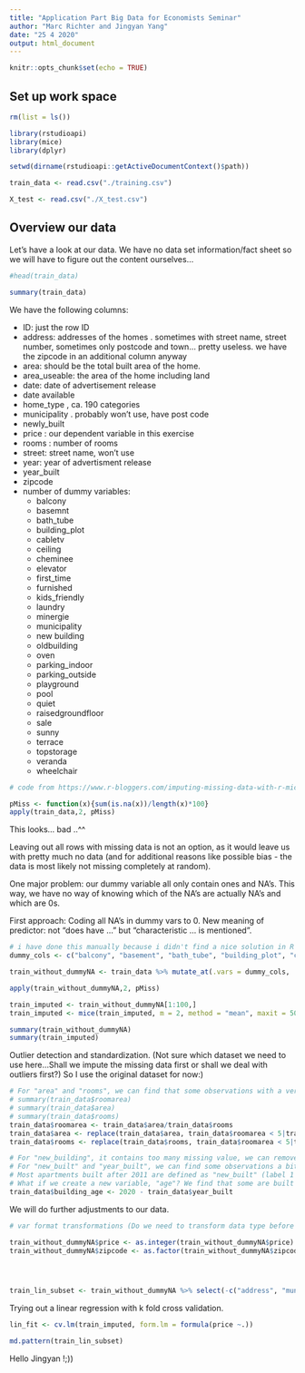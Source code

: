 ```yaml
---
title: "Application Part Big Data for Economists Seminar"
author: "Marc Richter and Jingyan Yang"
date: "25 4 2020"
output: html_document
---
```


```r
knitr::opts_chunk$set(echo = TRUE)
```

## Set up work space

```r

rm(list = ls())

library(rstudioapi)
library(mice)
library(dplyr)

setwd(dirname(rstudioapi::getActiveDocumentContext()$path))

train_data <- read.csv("./training.csv")

X_test <- read.csv("./X_test.csv")


```

## Overview our data

Let's have a look at our data. We have no data set information/fact sheet so we will have to figure out the content ourselves...

```r
#head(train_data)

summary(train_data)

```

We have the following columns:

* ID: just the row ID
* address: addresses of the homes . sometimes with street name, street number, sometimes only postcode and town... pretty useless. we have the zipcode in an additional column anyway
* area: should be the total built area of the home.
* area_useable: the area of the home including land
* date: date of advertisement release
* date available
* home_type , ca. 190 categories
* municipality . probably won't use, have post code
* newly_built
* price : our dependent variable in this exercise
* rooms : number of rooms
* street: street name, won't use
* year: year of advertisment release
* year_built
* zipcode
* number of dummy variables:
  + balcony
  + basemnt
  + bath_tube
  + building_plot
  + cabletv
  + ceiling
  + cheminee
  + elevator
  + first_time
  + furnished
  + kids_friendly
  + laundry
  + minergie
  + municipality
  + new building
  + oldbuilding
  + oven
  + parking_indoor
  + parking_outside
  + playground
  + pool
  + quiet
  + raisedgroundfloor
  + sale
  + sunny
  + terrace
  + topstorage
  + veranda
  + wheelchair

```r
# code from https://www.r-bloggers.com/imputing-missing-data-with-r-mice-package/

pMiss <- function(x){sum(is.na(x))/length(x)*100}
apply(train_data,2, pMiss)
```

This looks... bad ..^^

Leaving out all rows with missing data is not an option, as it would leave us with pretty much no data (and for additional reasons like possible bias - the data is most likely not missing completely at random).

One major problem: our dummy variable all only contain ones and NA's. This way, we have no way of knowing which of the NA's are actually NA's and which are 0s.

First approach: Coding all NA's in dummy vars to 0. New meaning of predictor: not "does have ..." but "characteristic ... is mentioned".

```r

# i have done this manually because i didn't find a nice solution in R to select columns conditional on mean , min and max (would all be 1)
dummy_cols <- c("balcony", "basement", "bath_tube", "building_plot", "cabletv", "ceiling", "cheminee", "elevator", "first_time", "furnished", "kids_friendly", "laundry", "minergie", "new_building", "oldbuilding", "oven", "parking_indoor", "parking_outside", "playground", "pool", "quiet", "raised_groundfloor", "sale", "sunny", "terrace", "topstorage", "veranda", "wheelchair")

train_without_dummyNA <- train_data %>% mutate_at(.vars = dummy_cols, .funs = funs(ifelse(is.na(.), 0, .)))

apply(train_without_dummyNA,2, pMiss)

train_imputed <- train_without_dummyNA[1:100,]
train_imputed <- mice(train_imputed, m = 2, method = "mean", maxit = 50, seed = 500)

summary(train_without_dummyNA)
summary(train_imputed)
```

Outlier detection and standardization. (Not sure which dataset we need to use here...Shall we impute the missing data first or shall we deal with outliers first?) So I use the original dataset for now:)

```r
# For "area" and "rooms", we can find that some observations with a very small area per room, implying that there might be measurement error in "area" and "rooms". Hence, we replace these outliers with NA.
# summary(train_data$roomarea) 
# summary(train_data$area) 
# summary(train_data$rooms) 
train_data$roomarea <- train_data$area/train_data$rooms
train_data$area <- replace(train_data$area, train_data$roomarea < 5|train_data$roomarea > 200, NA)
train_data$rooms <- replace(train_data$rooms, train_data$roomarea < 5|train_data$roomarea > 200, NA)

# For "new_building", it contains too many missing value, we can remove this variable;
# For "new_built" and "year_built", we can find some observations a bit confusing:(
# Most apartments built after 2011 are defined as "new_built" (label 1 for variable "new_built"), but some observations built in the same year are labelled diffently in "new_built". Also, the value of "new_building" and "new_built" are not equal to each other all the time.
# What if we create a new variable, "age"? We find that some are built in the future, 2021 or 2020...
train_data$building_age <- 2020 - train_data$year_built

```


We will do further adjustments to our data. 

```r

# var format transformations (Do we need to transform data type before imputing missing data?)

train_without_dummyNA$price <- as.integer(train_without_dummyNA$price) # price is a factor variable otherwise
train_without_dummyNA$zipcode <- as.factor(train_without_dummyNA$zipcode) # zipcode should be factor - could even get more sophisticated (e.g. cantone...) with this one if time allows - the tax rate substantially differs across municipatlities in switzerland - that might well affect the prices of aparments




train_lin_subset <- train_without_dummyNA %>% select(-c("address", "municipality", "street", "year", "date", "date_available", "zipcode"))
```

Trying out a linear regression with k fold cross validation.

```r

lin_fit <- cv.lm(train_imputed, form.lm = formula(price ~.))

```


```r
md.pattern(train_lin_subset)
```

Hello Jingyan !;))

